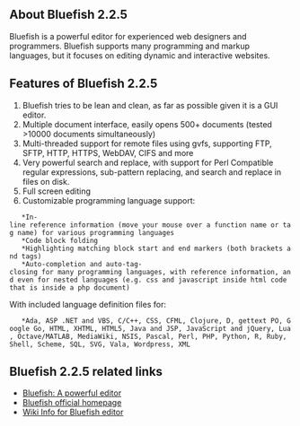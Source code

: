 ==About Bluefish  2.2.5==
Bluefish is a powerful editor for experienced web designers and programmers. Bluefish supports many programming and markup languages, but it focuses on editing dynamic and interactive websites.
{{images/Bluefish.jpg}}
==Features of Bluefish  2.2.5==
#Bluefish tries to be lean and clean, as far as possible given it is a GUI editor.
#Multiple document interface, easily opens 500+ documents (tested >10000 documents simultaneously)
#Multi-threaded support for remote files using gvfs, supporting FTP, SFTP, HTTP, HTTPS, WebDAV, CIFS and more
#Very powerful search and replace, with support for Perl Compatible regular expressions, sub-pattern replacing, and search and replace in files on disk.
#Full screen editing
#Customizable programming language support:
    *In-line reference information (move your mouse over a function name or tag name) for various programming languages
    *Code block folding
    *Highlighting matching block start and end markers (both brackets and tags)
    *Auto-completion and auto-tag-closing for many programming languages, with reference information, and even for nested languages (e.g. css and javascript inside html code that is inside a php document)
With included language definition files for:
    *Ada, ASP .NET and VBS, C/C++, CSS, CFML, Clojure, D, gettext PO, Google Go, HTML, XHTML, HTML5, Java and JSP, JavaScript and jQuery, Lua, Octave/MATLAB, MediaWiki, NSIS, Pascal, Perl, PHP, Python, R, Ruby, Shell, Scheme, SQL, SVG, Vala, Wordpress, XML


==Bluefish  2.2.5 related links==
* [[http://sourceforge.net/projects/bluefish/files/latest | Bluefish: A powerful editor]] 
* [[http://bluefish.openoffice.nl/index.html | Bluefish official homepage]]
* [[http://bfwiki.tellefsen.net/index.php/Main_Page| Wiki Info for Bluefish editor]]

